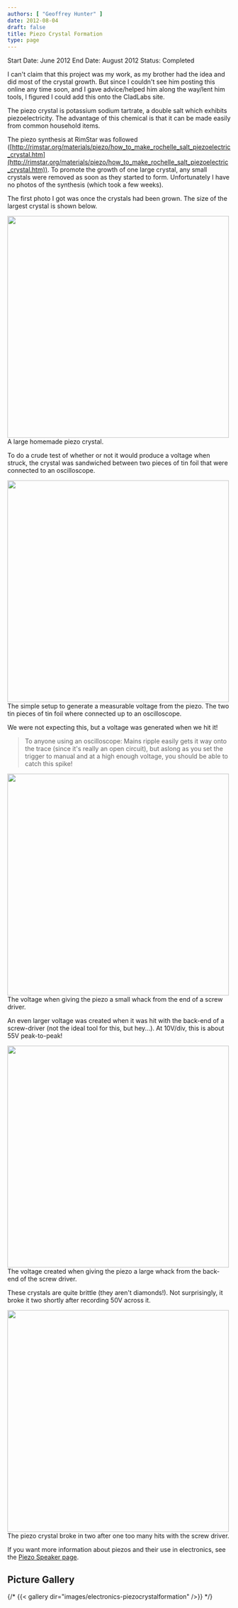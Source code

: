 ```yaml
---
authors: [ "Geoffrey Hunter" ]
date: 2012-08-04
draft: false
title: Piezo Crystal Formation
type: page
---
```



Start Date: June 2012
End Date: August 2012
Status: Completed

I can't claim that this project was my work, as my brother had the idea and did most of the crystal growth. But since I couldn't see him posting this online any time soon, and I gave advice/helped him along the way/lent him tools, I figured I could add this onto the CladLabs site.

The piezo crystal is potassium sodium tartrate, a double salt which exhibits piezoelectricity. The advantage of this chemical is that it can be made easily from common household items.

The piezo synthesis at RimStar was followed ([http://rimstar.org/materials/piezo/how_to_make_rochelle_salt_piezoelectric_crystal.htm](http://rimstar.org/materials/piezo/how_to_make_rochelle_salt_piezoelectric_crystal.htm)). To promote the growth of one large crystal, any small crystals were removed as soon as they started to form. Unfortunately I have no photos of the synthesis (which took a few weeks).

The first photo I got was once the crystals had been grown. The size of the largest crystal is shown below.


<Image src={n_2012_07_16_22_21_30} width="500px">A large homemade piezo crystal.</Image>

To do a crude test of whether or not it would produce a voltage when struck, the crystal was sandwiched between two pieces of tin foil that were connected to an oscilloscope.


<Image src={n_2012_07_21_19_43_19} width="500px">The simple setup to generate a measurable voltage from the piezo. The two tin pieces of tin foil where connected up to an oscilloscope.</Image>

We were not expecting this, but a voltage was generated when we hit it!

<blockquote>To anyone using an oscilloscope: Mains ripple easily gets it way onto the trace (since it's really an open circuit), but aslong as you set the trigger to manual and at a high enough voltage, you should be able to catch this spike!</blockquote>


<Image src={n_2012_07_21_19_42_13} width="500px">The voltage when giving the piezo a small whack from the end of a screw driver.</Image>

An even larger voltage was created when it was hit with the back-end of a screw-driver (not the ideal tool for this, but hey...). At 10V/div, this is about 55V peak-to-peak!


<Image src={n_2012_07_21_19_42_57} width="500px">The voltage created when giving the piezo a large whack from the back-end of the screw driver.</Image>

These crystals are quite brittle (they aren't diamonds!). Not surprisingly, it broke it two shortly after recording 50V across it.


<Image src={n_2012_07_21_19_50_19} width="500px">The piezo crystal broke in two after one too many hits with the screw driver.</Image>

If you want more information about piezos and their use in electronics, see the [Piezo Speaker page](/docs/electronics/components/piezoelectric-speakers/index.mdx).

## Picture Gallery

{/* {{< gallery dir="images/electronics-piezocrystalformation" />}} */}